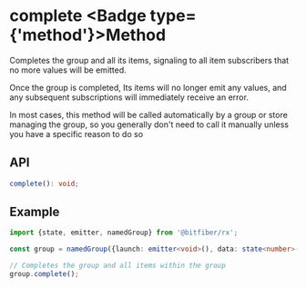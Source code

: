 
# complete <Badge type={'method'}>Method</Badge>

Completes the group and all its items, signaling to all item subscribers that no more values
will be emitted.

Once the group is completed, Its items will no longer emit any values, and any subsequent
subscriptions will immediately receive an error.

In most cases, this method will be called automatically by a group or store managing the group,
so you generally don't need to call it manually unless you have a specific reason to do so

## API

```ts copy
complete(): void;
```

## Example

```ts copy
import {state, emitter, namedGroup} from '@bitfiber/rx';

const group = namedGroup({launch: emitter<void>(), data: state<number>(0)});

// Completes the group and all items within the group
group.complete();
```
